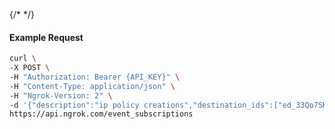 {/* <!-- Code generated for API Clients. DO NOT EDIT. --> */}

#### Example Request
```bash
curl \
-X POST \
-H "Authorization: Bearer {API_KEY}" \
-H "Content-Type: application/json" \
-H "Ngrok-Version: 2" \
-d '{"description":"ip policy creations","destination_ids":["ed_33Qo7SHo34IREfBZLRzfpctEVI0"],"metadata":"{\"environment\": \"staging\"}","sources":[{"type":"ip_policy_created.v0"}]}' \
https://api.ngrok.com/event_subscriptions
```